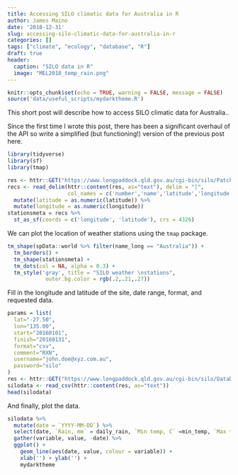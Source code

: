 ```yaml
---
title: Accessing SILO climatic data for Australia in R
author: James Maino
date: '2018-12-31'
slug: accessing-silo-climatic-data-for-australia-in-r
categories: []
tags: ["climate", "ecology", "database", "R"]
draft: true
header:
  caption: "SILO data in R"
  image: "MEL2018_temp_rain.png"
---
```


```r
knitr::opts_chunk$set(echo = TRUE, warning = FALSE, message = FALSE)
source('data/useful_scripts/mydarktheme.R')
```

This short post will describe how to access SILO climatic data for Australia..  

Since the first time I wrote this post, there has been a significant overhaul of the API so write a simplified (but functioning!) version of the previous post here.  

```r
library(tidyverse)
library(sf)
library(tmap)
```

```r
res <- httr::GET("https://www.longpaddock.qld.gov.au/cgi-bin/silo/PatchedPointDataset.php?format=name&nameFrag=_")
recs <- read_delim(httr::content(res, as="text"), delim = "|", 
                   col_names = c('number','name','latitude','longitude','state', 'elevation', 'extra')) %>%
  mutate(latitude = as.numeric(latitude)) %>%
  mutate(longitude = as.numeric(longitude))
stationsmeta = recs %>% 
  st_as_sf(coords = c('longitude', 'latitude'), crs = 4326)
```

We can plot the location of weather stations using the `tmap` package.

```r
tm_shape(spData::world %>% filter(name_long == "Australia")) +
  tm_borders() +
  tm_shape(stationsmeta) +
  tm_dots(col = NA, alpha = 0.3) +
  tm_style('gray', title = "SILO weather \nstations", 
            outer.bg.color = rgb(.2,.21,.27))
```

Fill in the longitude and latitude of the site, date range, format, and requested data. 

```r
params = list(
  lat="-27.50",
  lon="135.00",
  start="20160101", 
  finish="20160131",
  format="csv",
  comment="RXN",
  username="john.doe@xyz.com.au",
  password="silo"
)
res <- httr::GET("https://www.longpaddock.qld.gov.au/cgi-bin/silo/DataDrillDataset.php", query=params)
silodata <- read_csv(httr::content(res, as="text")) 
head(silodata)
```

And finally, plot the data.

```r
silodata %>%
  mutate(date = `YYYY-MM-DD`) %>%
  select(date, `Rain, mm` = daily_rain, `Min temp, C` =min_temp, `Max temp, C` = max_temp) %>%
  gather(variable, value, -date) %>%
  ggplot() + 
    geom_line(aes(date, value, colour = variable)) + 
    xlab('') + ylab('') +
    mydarktheme
```



